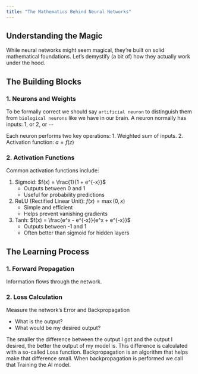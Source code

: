 ```yaml
---
title: "The Mathematics Behind Neural Networks"
---
```


## Understanding the Magic

While neural networks might seem magical, they're built on solid mathematical foundations. 
Let's demystify (a bit of) how they actually work under the hood.

## The Building Blocks

### 1. Neurons and Weights

To be formally correct we should say `artificial neuron` to distinguish them from 
`biological neurons` like we have in our brain. A neuron normally has inputs: $1$, or $2$, or $\cdots$



Each neuron performs two key operations:
1. Weighted sum of inputs.
2. Activation function: $a = f(z)$


### 2. Activation Functions


Common activation functions include:

1. Sigmoid: $f(x) = \frac{1}{1 + e^{-x}}$
   - Outputs between 0 and 1
   - Useful for probability predictions

2. ReLU (Rectified Linear Unit): $f(x) = \max(0, x)$
   - Simple and efficient
   - Helps prevent vanishing gradients

3. Tanh: $f(x) = \frac{e^x - e^{-x}}{e^x + e^{-x}}$
   - Outputs between -1 and 1
   - Often better than sigmoid for hidden layers

## The Learning Process

### 1. Forward Propagation

Information flows through the network.


### 2. Loss Calculation

Measure the network's Error and Backpropagation

- What is the output?
- What would be my desired output? 

The smaller the difference between the output I got and the output I desired, the better the output of my model is. 
This difference is calculated with a so-called Loss function. 
Backpropagation is an algorithm that helps make that difference small. 
When backpropagation is performed we call that Training the AI model.


